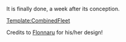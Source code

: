 It is finally done, a week after its conception.

[[Template:CombinedFleet]]

Credits to [[User:Flonnaru|Flonnaru]] for his/her design!<ac_metadata title="Combined Fleet Template"> </ac_metadata>